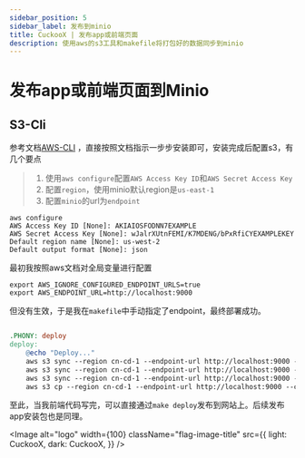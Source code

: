 ```yaml
---
sidebar_position: 5
sidebar_label: 发布到minio
title: CuckooX | 发布app或前端页面
description: 使用aws的s3工具和makefile将打包好的数据同步到minio
---
```





# 发布app或前端页面到Minio
## S3-Cli

参考文档[AWS-CLI](https://docs.aws.amazon.com/cli/latest/userguide/cli-authentication-short-term.html) ，直接按照文档指示一步步安装即可，安装完成后配置s3，有几个要点

>  1. 使用`aws configure`配置`AWS Access Key ID`和`AWS Secret Access Key`
>  2. 配置`region`，使用minio默认region是`us-east-1`
>  3. 配置`minio`的url为`endpoint`

```shell
aws configure
AWS Access Key ID [None]: AKIAIOSFODNN7EXAMPLE
AWS Secret Access Key [None]: wJalrXUtnFEMI/K7MDENG/bPxRfiCYEXAMPLEKEY
Default region name [None]: us-west-2
Default output format [None]: json
```

最初我按照aws文档对全局变量进行配置
```shell
export AWS_IGNORE_CONFIGURED_ENDPOINT_URLS=true
export AWS_ENDPOINT_URL=http://localhost:9000
```
但没有生效，于是我在`makefile`中手动指定了endpoint，最终部署成功。


```makefile

.PHONY: deploy
deploy:
	@echo "Deploy..."
	aws s3 sync --region cn-cd-1 --endpoint-url http://localhost:9000 --cache-control "public, max-age=31536000, immutable" --exclude ".DS_Store" ./build/docs/assets s3://static/docs/assets/
	aws s3 sync --region cn-cd-1 --endpoint-url http://localhost:9000 --cache-control "public, max-age=300" --delete ./build/docs/img s3://static/docs/img/
	aws s3 sync --region cn-cd-1 --endpoint-url http://localhost:9000 --cache-control "public, max-age=300" --exact-timestamps --delete --exclude "*" --include "*.html" ./build/docs s3://static/docs/
	aws s3 cp --region cn-cd-1 --endpoint-url http://localhost:9000 --cache-control "public, max-age=30" ./build/docs/sitemap.xml s3://static/docs/

```

至此，当我前端代码写完，可以直接通过`make deploy`发布到网站上。后续发布app安装包也是同理。

<Image
    alt="logo"
    width={100}
    className="flag-image-title"
    src={{
        light: CuckooX,
        dark: CuckooX,
    }}
/>


<br />
<br />
